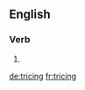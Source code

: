 ==English==

===Verb===
{{head|en|present participle}}

# {{present participle of|trice|lang=en|nocat=1}}

[[de:tricing]]
[[fr:tricing]]